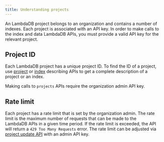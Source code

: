 ```yaml
---
title: Understanding projects
---
```


An LambdaDB project belongs to an organization and contains a number of indexes.
Each project is associated with an API key.
In order to make calls to the index and data LambdaDB APIs, you must provide a valid API key for the relevant project.

## Project ID
Each LambdaDB project has a unique project ID.
To find the ID of a project, use [project](/guides/projects/manage-projects#describe-a-project)
or [index](/guides/indexes/manage-indexes#describe-an-index) describing APIs
to get a complete description of a project or an index.

<Note>

  Making calls to `projects` APIs require the organization admin API key.

</Note>

## Rate limit

Each project has a rate limit that is set by the organization admin.
The rate limit is the maximum number of requests that can be made to the LambdaDB APIs in a given time period.
If the rate limit is exceeded, the API will return a `429 Too Many Requests` error.
The rate limit can be adjusted via [project update API](/guides/projects/manage-projects#configure-a-project) with an admin API key.